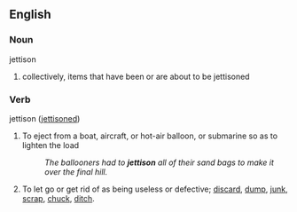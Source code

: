 ==English==

===Noun===
;jettison
# collectively, items that have been or are about to be jettisoned

===Verb===
;jettison  ([[jettisoned]])
# To eject from a boat, aircraft, or hot-air balloon, or submarine so as to lighten the load
#:''The ballooners had to '''jettison''' all of their sand bags to make it over the final hill.''
# To let go or get rid of as being useless or defective; [[discard]], [[dump]], [[junk]], [[scrap]], [[chuck]], [[ditch]].